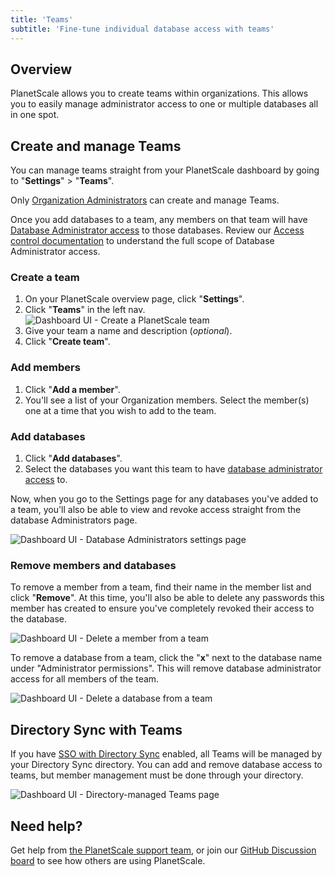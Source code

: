```yaml
---
title: 'Teams'
subtitle: 'Fine-tune individual database access with teams'
---
```


## Overview

PlanetScale allows you to create teams within organizations. This allows you to easily manage administrator access to one or multiple databases all in one spot.

## Create and manage Teams

You can manage teams straight from your PlanetScale dashboard by going to "**Settings**" > "**Teams**".

<InfoBlock type='note'>
  Only <a href="/concepts/access-control#organization-administrator">Organization Administrators</a> can create and manage Teams.
</InfoBlock>

Once you add databases to a team, any members on that team will have [Database Administrator access](/docs/concepts/access-control#database-level-permissions) to those databases. Review our [Access control documentation](/docs/concepts/access-control) to understand the full scope of Database Administrator access.

### Create a team
1. On your PlanetScale overview page, click "**Settings**".
2. Click "**Teams**" in the left nav.
![Dashboard UI - Create a PlanetScale team](/docs/img/docs/create-a-team.png)
3. Give your team a name and description (*optional*).
4. Click "**Create team**".

### Add members

1. Click "**Add a member**".
2. You'll see a list of your Organization members. Select the member(s) one at a time that you wish to add to the team.

### Add databases

1. Click "**Add databases**".
2. Select the databases you want this team to have [database administrator access](/docs/concepts/access-control#database-level-permissions) to.

Now, when you go to the Settings page for any databases you've added to a team, you'll also be able to view and revoke access straight from the database Administrators page.

![Dashboard UI - Database Administrators settings page](/docs/img/docs/team-database-access.png)

### Remove members and databases

To remove a member from a team, find their name in the member list and click "**Remove**". At this time, you'll also be able to delete any passwords this member has created to ensure you've completely revoked their access to the database.

![Dashboard UI - Delete a member from a team](/docs/img/docs/delete-a-member.png)

To remove a database from a team, click the "**x**" next to the database name under "Administrator permissions". This will remove database administrator access for all members of the team.

![Dashboard UI - Delete a database from a team](/docs/img/docs/delete-a-database.png)

## Directory Sync with Teams

If you have [SSO with Directory Sync](/docs/concepts/sso#directory-sync) enabled, all Teams will be managed by your Directory Sync directory. You can add and remove database access to teams, but member management must be done through your directory.

![Dashboard UI - Directory-managed Teams page](/docs/img/docs/directory-managed-teams.png)

## Need help?

Get help from [the PlanetScale support team](https://support.planetscale.com/), or join our [GitHub Discussion board](https://github.com/planetscale/discussion/discussions) to see how others are using PlanetScale.
